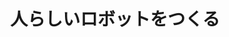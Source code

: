 ﻿---
title: "人らしいロボットをつくる"
category: "工学院"
vol: 58
interviewee: "長谷川 修 "
url: ""
tags: []
pdf: "58-2.pdf"
career: ""
preface: "人らしい学習を実現するため、新たな画像認識システム「SOINN」を用い、自分で見聞きして物の概念を習得していくヒュ－マノイドロボットを作成しているである。"
---
